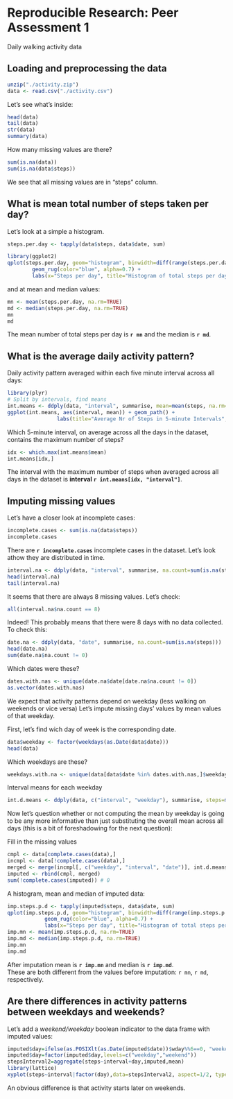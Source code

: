 # Reproducible Research: Peer Assessment 1

Daily walking activity data

## Loading and preprocessing the data

```{r, Load data, echo = TRUE}
unzip("./activity.zip") 
data <- read.csv("./activity.csv")
```

Let's see what's inside:
```{r Look into data, echo = TRUE}
head(data)
tail(data)
str(data)
summary(data)
```

How many missing values are there?
```{r Count NA-s, echo = TRUE}
sum(is.na(data))
sum(is.na(data$steps))
```
We see that all missing values are in "steps" column.  

## What is mean total number of steps taken per day?

Let's look at a simple a histogram.
```{r Histogram, echo = TRUE}
steps.per.day <- tapply(data$steps, data$date, sum)

library(ggplot2)
qplot(steps.per.day, geom="histogram", binwidth=diff(range(steps.per.day, na.rm=TRUE)) / 30) + 
		geom_rug(color="blue", alpha=0.7) + 
		labs(x="Steps per day", title="Histogram of total steps per day")
```

and at mean and median values:
```{r Mean and median, echo = TRUE}
mn <- mean(steps.per.day, na.rm=TRUE)
md <- median(steps.per.day, na.rm=TRUE)
mn
md
```

The mean number of total steps per day is **`r mn`** and the median is **`r md`**.


## What is the average daily activity pattern?

Daily activity pattern averaged within each five minute interval across all days:

```{r, fig.width=8, fig.height=4, echo = TRUE}
library(plyr)
# Split by intervals, find means
int.means <- ddply(data, "interval", summarise, mean=mean(steps, na.rm=TRUE))
ggplot(int.means, aes(interval, mean)) + geom_path() + 
				labs(title="Average Nr of Steps in 5-minute Intervals", x="Interval", y="Average Nr of Steps")
```

Which 5-minute interval, on average across all the days in the dataset, contains the maximum number of steps?
```{r Most active interval, echo = TRUE}
idx <- which.max(int.means$mean)
int.means[idx,]
```

The interval with the maximum number of steps when averaged across all days in the dataset is **interval `r int.means[idx, "interval"]`**.

## Imputing missing values

Let's have a closer look at incomplete cases:

```{r Incomplete cases, echo = TRUE}
incomplete.cases <- sum(is.na(data$steps))
incomplete.cases
```
There are **`r incomplete.cases`** incomplete cases in the dataset. Let's look athow they are distributed in time.

```{r NA-s in time, echo = TRUE}
interval.na <- ddply(data, "interval", summarise, na.count=sum(is.na(steps)))
head(interval.na)
tail(interval.na)
```

It seems that there are always 8 missing values. Let's check:

```{r Calculate missing, echo = TRUE}
all(interval.na$na.count == 8)
```

Indeed! 
This probably means that there were 8 days with no data collected. 
To check this:

```{r NAs by day, echo = TRUE}
date.na <- ddply(data, "date", summarise, na.count=sum(is.na(steps)))
head(date.na)
sum(date.na$na.count != 0)
```

Which dates were these?

```{r Which days were these?, echo = TRUE}
dates.with.nas <- unique(date.na$date[date.na$na.count != 0])
as.vector(dates.with.nas)
```

We expect that activity patterns depend on weekday (less walking on weekends or vice versa)
Let's impute missing days' values by mean values of that weekday.

First, let's find wich day of week is the corresponding date.

```{r Add weekday, echo = TRUE}
data$weekday <- factor(weekdays(as.Date(data$date)))
head(data)
```

Which weekdays are these?

```{r Weekdays with NAs, echo = TRUE}
weekdays.with.na <- unique(data[data$date %in% dates.with.nas,]$weekday)
```

Interval means for each weekday

```{r Interval means for each weekday, echo = TRUE}
int.d.means <- ddply(data, c("interval", "weekday"), summarise, steps=mean(steps, na.rm=TRUE))
```

Now let's question whether or not computing the mean by weekday is going to be
any more informative than just substituting the overall mean across all days
(this is a bit of foreshadowing for the next question):

Fill in the missing values

```{r Fill in the missing values, echo = TRUE}
cmpl <- data[complete.cases(data),]
incmpl <- data[!complete.cases(data),]
merged <- merge(incmpl[, c("weekday", "interval", "date")], int.d.means, by=c("interval", "weekday"))
imputed <- rbind(cmpl, merged)
sum(!complete.cases(imputed)) # 0 
```

A histogram, mean and median of imputed data: 

```{r A histogram, mean and median of imputed data, fig.width=8, fig.height=4, echo = TRUE}
imp.steps.p.d <- tapply(imputed$steps, data$date, sum)
qplot(imp.steps.p.d, geom="histogram", binwidth=diff(range(imp.steps.p.d, na.rm=TRUE)) / 30) + 
			geom_rug(color="blue", alpha=0.7) + 
			labs(x="Steps per day", title="Histogram of total steps per day (for imputed data)")
imp.mn <- mean(imp.steps.p.d, na.rm=TRUE)
imp.md <- median(imp.steps.p.d, na.rm=TRUE)
imp.mn
imp.md
```

After imputation mean is **`r imp.mn`** and median is **`r imp.md`**.  
These are both different from the values before imputation: `r mn`, `r md`, respectively.


## Are there differences in activity patterns between weekdays and weekends?

Let's add a *weekend/weekday* boolean indicator to the data frame with imputed values:

```{r Add weekend indicator, fig.width=8, echo = TRUE}
imputed$day=ifelse(as.POSIXlt(as.Date(imputed$date))$wday%%6==0, "weekend","weekday")
imputed$day=factor(imputed$day,levels=c("weekday","weekend"))
stepsInterval2=aggregate(steps~interval+day,imputed,mean)
library(lattice)
xyplot(steps~interval|factor(day),data=stepsInterval2, aspect=1/2, type="l")
```

An obvious difference is that activity starts later on weekends.


